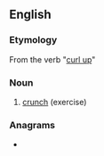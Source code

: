 ==English==

===Etymology===
From the verb "[[curl up]]"

===Noun===
{{wikipedia}}
{{en-noun}}

# {{lb|en|sports}} [[crunch]] (exercise)

===Anagrams===
* {{l|en|upcurl}}